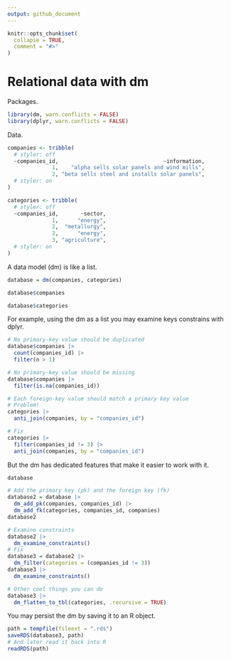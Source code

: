 ```yaml
---
output: github_document
---
```


```r
knitr::opts_chunk$set(
  collapse = TRUE,
  comment = "#>"
)
```

# Relational data with dm

Packages.

```r
library(dm, warn.conflicts = FALSE)
library(dplyr, warn.conflicts = FALSE)
```

Data.

```r
companies <- tribble(
  # styler: off
  ~companies_id,                                 ~information,
              1,    "alpha sells solar panels and wind mills",
              2, "beta sells steel and installs solar panels",
  # styler: on
)

categories <- tribble(
  # styler: off
  ~companies_id,       ~sector,
              1,      "energy",
              2,  "metallurgy",
              2,      "energy",
              3, "agriculture",
  # styler: on
)
```

A data model (dm) is like a list.

```r
database = dm(companies, categories)

database$companies

database$categories
```

For example, using the dm as a list you may examine keys constrains with dplyr.

```r
# No primary-key value should be duplicated
database$companies |>
  count(companies_id) |>
  filter(n > 1)

# No primary-key value should be missing
database$companies |>
  filter(is.na(companies_id))

# Each foreign-key value should match a primary key value
# Problem!
categories |>
  anti_join(companies, by = "companies_id")

# Fix
categories |>
  filter(companies_id != 3) |> 
  anti_join(companies, by = "companies_id")
```

But the dm has dedicated features that make it easier to work with it.

```r
database

# Add the primary key (pk) and the foreign key (fk)
database2 = database |>
  dm_add_pk(companies, companies_id) |>
  dm_add_fk(categories, companies_id, companies)
database2

# Examine constraints
database2 |>
  dm_examine_constraints()
# Fix
database3 = database2 |>
  dm_filter(categories = (companies_id != 3))
database3 |>
  dm_examine_constraints()

# Other cool things you can do
database3 |>
  dm_flatten_to_tbl(categories, .recursive = TRUE)
```

You may persist the dm by saving it to an R object.

```r
path = tempfile(fileext = ".rds")
saveRDS(database3, path)
# And later read it back into R
readRDS(path)
```
